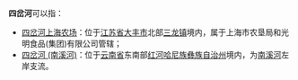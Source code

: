 '''四岔河'''可以指：
*[[四岔河上海农场|四岔河上海农场]]：位于[[江苏省|江苏省]][[大丰市|大丰市]]北部[[三龙镇_(大丰市)|三龙镇]]境内，属于上海市农垦局和光明食品(集团)有限公司管辖；
*[[四岔河_(南溪河)|四岔河 (南溪河)]]：位于[[云南省|云南省]]东南部[[红河哈尼族彝族自治州|红河哈尼族彝族自治州]]境内，为[[南溪河_(元江)|南溪河]]左岸支流。
{{disambig|S|Cat=三字中国地名消歧义}}